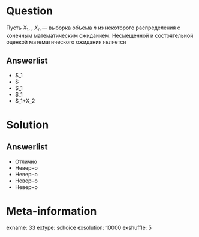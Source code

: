 Question
========
Пусть $X_1$, \ldots, $X_n$ — выборка объема $n$ из некоторого распределения с конечным математическим ожиданием. Несмещенной и состоятельной оценкой математического ожидания является
 

Answerlist
----------
*  $\fracX_1
*  $\frac1
*  $\fracX_1
*  $\fracX_1
*  $\fracX_1+X_2

Solution
========

Answerlist
----------
*  Отлично
*  Неверно
*  Неверно
*  Неверно
*  Неверно

Meta-information
================
exname: 33
extype: schoice
exsolution: 10000
exshuffle: 5

